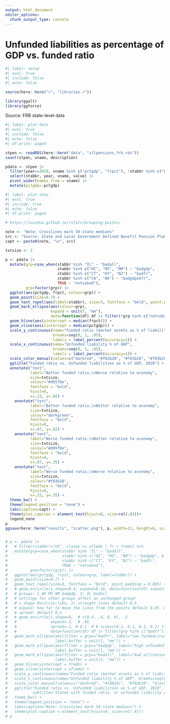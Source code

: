 ```yaml
---
output: html_document
editor_options: 
  chunk_output_type: console
---
```


# Unfunded liabilities as percentage of GDP vs. funded ratio

```r
#| label: setup
#| eval: true
#| include: false
#| echo: false

source(here::here("r", "libraries.r"))

library(ggalt)
library(ggforce)


```

Source: FRB state-level data


```r
#| label: plot-data
#| eval: true
#| include: false
#| echo: false
#| df-print: paged

stpen <- readRDS(here::here("data", "stlpensions_frb.rds"))
count(stpen, vname, description)

pdata <- stpen |> 
  filter(year==2020, vname %in% c("pctgdp", "frpct"), !stabbr %in% c("DC", "US")) |> 
  select(stabbr, year, vname, value) |> 
  pivot_wider(names_from = vname) |> 
  mutate(pctgdp=-pctgdp)

```

```r
#| label: plot-show
#| eval: true
#| include: true
#| echo: false
#| df-print: paged

# https://luisdva.github.io/rstats/Grouping-points/

note <- "Note: Crosslines mark 50-state medians"
src <- "Source: State and Local Government Defined Benefit Pension Plans: State-level Detail, Federal Reserve Board, https://www.federalreserve.gov/releases/z1/dataviz/pension/"
capt <- paste0(note, "\n", src)

txtsize <- 3

p <- pdata |> 
  mutate(grp=case_when(stabbr %in% "IL" ~ "badall",
                       stabbr %in% c("HI", "MS", "NM") ~ "badgdp",
                       stabbr %in% c("CT", "KY", "NJ") ~ "badfr",
                       stabbr %in% c("CA", "AK") ~ "badgdpokfr",
                       TRUE ~ "notsobad"),
         grp=factor(grp)) |> 
  ggplot(aes(pctgdp, frpct, colour=grp)) +
  geom_point(size=0.7) +
  geom_text_repel(aes(label=stabbr), size=3, fontface = "bold", point.padding = 0.005) +
  geom_mark_ellipse(aes(colour=grp),
                    expand = unit(7, "mm"),
                    data=function(df) df |> filter(!grp %in% c("notsobad"))) + # c("badgdpokfr", "notsobad")
  geom_hline(aes(yintercept = median(frpct))) +
  geom_vline(aes(xintercept = median(pctgdp))) +
  scale_y_continuous(name="Funded ratio (market assets as % of liability)", 
                     breaks=seq(0, 1, .05),
                     labels = label_percent(accuracy=1)) +
  scale_x_continuous(name="Unfunded liability % of GDP",
                     breaks=seq(0, 1, .05),
                     labels = label_percent(accuracy=1)) +
  scale_color_manual(values=c("darkred", "#f03b20", "#f03b20", "#f03b20", "black")) +
  ggtitle("Funded ratio vs. Unfunded liabilities as % of GDP, 2020") +
  annotate("text", 
           label="Better funded ratio,\nWorse relative to economy", 
           size=txtsize,
           colour="#d95f0e",
           fontface = "bold",
           hjust=0,
           x=.22, y=.82) +
    annotate("text", 
           label="Better funded ratio,\nBetter relative to economy", 
           size=txtsize,
           colour="darkgreen",
           fontface = "bold",
           hjust=0,
           x=.07, y=.82) +
    annotate("text", 
           label="Worse funded ratio,\nBetter relative to economy", 
           size=txtsize,
           colour="#d95f0e",
           fontface = "bold",
           hjust=0,
           x=.07, y=.35) +  
    annotate("text", 
           label="Worse funded ratio,\nWorse relative to economy", 
           size=txtsize,
           colour="#f03b20",
           fontface = "bold",
           hjust=0,
           x=.22, y=.35) +    
  theme_bw() +
  theme(legend.position = "none") +
  labs(caption=capt) +
  theme(plot.caption = element_text(hjust=0, size=rel(.8)))+
  legend_none
p
ggsave(here::here("results", "scatter.png"), p, width=11, height=6, scale=1, units="in")


# p <- pdata |> 
#   # filter(stabbr!="US", claims >= uflmdn | fr < frmdn) %>%
#   mutate(grp=case_when(stabbr %in% "IL" ~ "badall",
#                        stabbr %in% c("HI", "MS", "NM") ~ "badgdp", # "AK", 
#                        stabbr %in% c("CT", "KY", "NJ") ~ "badfr",
#                        TRUE ~ "notsobad"),
#          grp=factor(grp)) |> 
#   ggplot(aes(pctgdp, frpct, colour=grp, label=stabbr)) +
#   geom_point(size=0.7) +
#   geom_text_repel(size=3, fontface = "bold", point.padding = 0.005) +
#   # geom_encircle(s_shape=0.4, expand=0.16, data=function(df) subset(df, grp %in% c("badgdp"))) +
#   # groups: 1 AK MS NM badgdp, 2: IL badall
#   # settings for other groups affect an unchanged group!
#   # s_shape 0=circle-like, 1= straight lines default 0.5
#   # expand: how far to move the lines from the points default 0.05. CANNOT BE ZERO
#   # spread: default 0.1
#   # geom_encircle(s_shape=0,  # c(0.4, .4, 0, 0), .5
#   #               expand=.1,  # .05
#   #               spread=.1, # 0.1  # # size=c(0.1, 0.1, 0.1, 0.1) 1??
#   #               data=function(df) df |> filter(grp %in% c("badfr"))) +    
#   geom_mark_ellipse(aes(filter = grp=="badfr", label="low funded\nratio"), con.type = "none",
#                     label.buffer = unit(1, "mm")) +
#   geom_mark_ellipse(aes(filter = grp=="badgdp", label="high unfunded\nvs. economy"), con.type = "none",
#                     label.buffer = unit(1, "mm")) +
#   geom_mark_ellipse(aes(filter = grp=="badall", label="bad all\naround"), con.type = "none",
#                     label.buffer = unit(1, "mm")) +
#   geom_hline(yintercept = frmdn) +
#   geom_vline(xintercept = uflmdn) +
#   scale_y_continuous(name="Funded ratio (market assets as % of liability)", breaks=seq(0, 80, 5)) +
#   scale_x_continuous(name="Unfunded liability % of GDP", breaks=seq(0, 80, 5)) +
#   scale_color_manual(values=c("darkred", "#fd8d3c", "#f03b20", "black")) +
#   ggtitle("Funded ratio vs. Unfunded liabilities as % of GDP, 2018",
#           subtitle="States with funded ratio, or unfunded liability as % of GDP, that is worse than median") +
#   theme_bw() +
#   theme(legend.position = "none") +
#   labs(caption="Note: Crosslines mark 50-state medians") +
#   theme(plot.caption = element_text(hjust=0, size=rel(.8)))
# p



```

